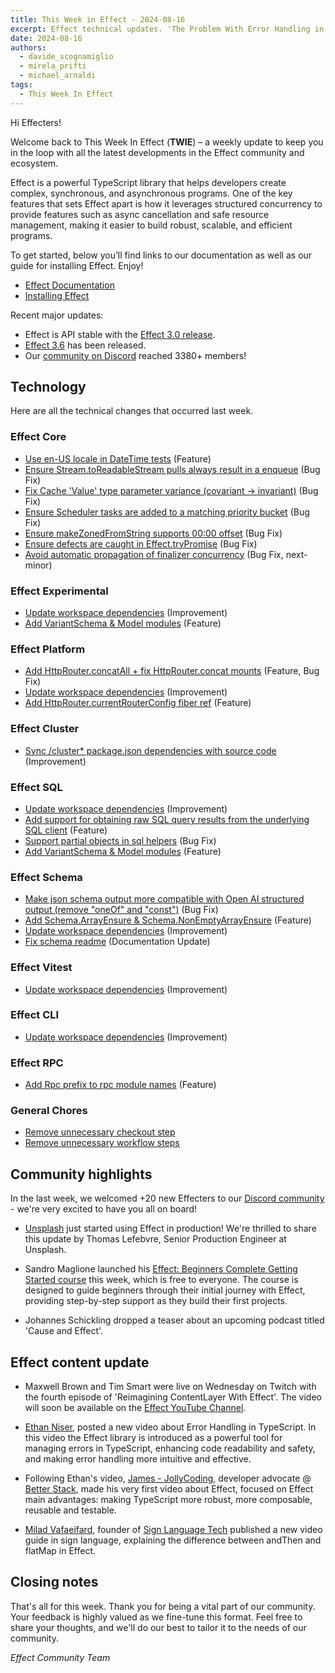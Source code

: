 ```yaml
---
title: This Week in Effect - 2024-08-16
excerpt: Effect technical updates. 'The Problem With Error Handling in Typescript', video by Ethan Niser. Effect beginners course launch by Sandro Maglione.
date: 2024-08-16
authors:
  - davide_scognamiglio
  - mirela_prifti
  - michael_arnaldi
tags:
  - This Week In Effect
---
```



Hi Effecters!

Welcome back to This Week In Effect (**TWIE**) – a weekly update to keep you in the loop with all the latest developments in the Effect community and ecosystem.

Effect is a powerful TypeScript library that helps developers create complex, synchronous, and asynchronous programs. One of the key features that sets Effect apart is how it leverages structured concurrency to provide features such as async cancellation and safe resource management, making it easier to build robust, scalable, and efficient programs.

To get started, below you’ll find links to our documentation as well as our guide for installing Effect. Enjoy!

- [Effect Documentation](/docs/getting-started/introduction/)
- [Installing Effect](/docs/getting-started/installation/)

Recent major updates:

- Effect is API stable with the [Effect 3.0 release](https://effect.website/blog/effect-3.0).
- [Effect 3.6](https://effect.website/blog/effect-3.6) has been released.
- Our [community on Discord](https://discord.gg/effect-ts) reached 3380+ members!

## Technology

Here are all the technical changes that occurred last week.

### Effect Core

- [Use en-US locale in DateTime tests](https://github.com/Effect-TS/effect/pull/3443) (Feature)
- [Ensure Stream.toReadableStream pulls always result in a enqueue](https://github.com/Effect-TS/effect/pull/3444) (Bug Fix)
- [Fix Cache 'Value' type parameter variance (covariant -> invariant)](https://github.com/Effect-TS/effect/pull/3404) (Bug Fix)
- [Ensure Scheduler tasks are added to a matching priority bucket](https://github.com/Effect-TS/effect/pull/3452) (Bug Fix)
- [Ensure makeZonedFromString supports 00:00 offset](https://github.com/Effect-TS/effect/pull/3458) (Bug Fix)
- [Ensure defects are caught in Effect.tryPromise](https://github.com/Effect-TS/effect/pull/3459) (Bug Fix)
- [Avoid automatic propagation of finalizer concurrency](https://github.com/Effect-TS/effect/pull/3441) (Bug Fix, next-minor)

### Effect Experimental

- [Update workspace dependencies](https://github.com/Effect-TS/effect/pull/3450) (Improvement)
- [Add VariantSchema & Model modules](https://github.com/Effect-TS/effect/pull/3455) (Feature)

### Effect Platform

- [Add HttpRouter.concatAll + fix HttpRouter.concat mounts](https://github.com/Effect-TS/effect/pull/3439) (Feature, Bug Fix)
- [Update workspace dependencies](https://github.com/Effect-TS/effect/pull/3450) (Improvement)
- [Add HttpRouter.currentRouterConfig fiber ref](https://github.com/Effect-TS/effect/pull/3454) (Feature)

### Effect Cluster

- [Sync /cluster\* package.json dependencies with source code](https://github.com/Effect-TS/effect/pull/3446) (Improvement)

### Effect SQL

- [Update workspace dependencies](https://github.com/Effect-TS/effect/pull/3450) (Improvement)
- [Add support for obtaining raw SQL query results from the underlying SQL client](https://github.com/Effect-TS/effect/pull/3457) (Feature)
- [Support partial objects in sql helpers](https://github.com/Effect-TS/effect/pull/3460) (Bug Fix)
- [Add VariantSchema & Model modules](https://github.com/Effect-TS/effect/pull/3455) (Feature)

### Effect Schema

- [Make json schema output more compatible with Open AI structured output (remove "oneOf" and "const")](https://github.com/Effect-TS/effect/pull/3433) (Bug Fix)
- [Add Schema.ArrayEnsure & Schema.NonEmptyArrayEnsure](https://github.com/Effect-TS/effect/pull/3448) (Feature)
- [Update workspace dependencies](https://github.com/Effect-TS/effect/pull/3450) (Improvement)
- [Fix schema readme](https://github.com/Effect-TS/effect/pull/3451) (Documentation Update)

### Effect Vitest

- [Update workspace dependencies](https://github.com/Effect-TS/effect/pull/3450) (Improvement)

### Effect CLI

- [Update workspace dependencies](https://github.com/Effect-TS/effect/pull/3450) (Improvement)

### Effect RPC

- [Add Rpc prefix to rpc module names](https://github.com/Effect-TS/effect/pull/3442) (Feature)

### General Chores

- [Remove unnecessary checkout step](https://github.com/Effect-TS/effect/pull/3462)
- [Remove unnecessary workflow steps](https://github.com/Effect-TS/effect/pull/3463)

## Community highlights

In the last week, we welcomed +20 new Effecters to our [Discord community](https://discord.gg/effect-ts) - we're very excited to have you all on board!

- [Unsplash](https://unsplash.com/) just started using Effect in production! We're thrilled to share this update by Thomas Lefebvre, Senior Production Engineer at Unsplash.

<Tweet id="1823773777244664201" />

- Sandro Maglione launched his [Effect: Beginners Complete Getting Started course](https://www.typeonce.dev/course/effect-beginners-complete-getting-started) this week, which is free to everyone. The course is designed to guide beginners through their initial journey with Effect, providing step-by-step support as they build their first projects.

<Tweet id="1823773431143313580" />

- Johannes Schickling dropped a teaser about an upcoming podcast titled 'Cause and Effect'.

<Tweet id="1824356063002448329" />

## Effect content update

- Maxwell Brown and Tim Smart were live on Wednesday on Twitch with the fourth episode of 'Reimagining ContentLayer With Effect'. The video will soon be available on the [Effect YouTube Channel](https://www.youtube.com/@effect-ts).

<Tweet id="1823882284040110582" />

- [Ethan Niser](https://x.com/ethanniser), posted a new video about Error Handling in TypeScript. In this video the Effect library is introduced as a powerful tool for managing errors in TypeScript, enhancing code readability and safety, and making error handling more intuitive and effective.

<YouTube
  id="https://www.youtube.com/embed/1U44SbOa7rE?si=u4SXhfEbRsTLe2NL"
  title="The PROBLEM With Error Handling in Typescript (and how to fix it)"
/>

- Following Ethan's video, [James - JollyCoding](https://x.com/JollyShopland), developer advocate @ [Better Stack](https://betterstack.com/), made his very first video about Effect, focused on Effect main advantages: making TypeScript more robust, more composable, reusable and testable.

<YouTube
  id="https://www.youtube.com/embed/TIvj-MCR34s?si=jTKSy6fbQp3tZTGQ"
  title='Is this "Next-Generation TypeScript"?'
/>

- [Milad Vafaeifard](https://x.com/MiladVafaeifard), founder of [Sign Language Tech](https://signlanguagetech.com) published a new video guide in sign language, explaining the difference between andThen and flatMap in Effect.

<YouTube
  id="https://www.youtube.com/embed/tqM9_VyNkc8?si=hE4OZu6DSBYsGg3I"
  title="Exploring the Differences Between andThen and flatMap in Effect-TS Functional Programming"
/>

## Closing notes

That's all for this week. Thank you for being a vital part of our community. Your feedback is highly valued as we fine-tune this format. Feel free to share your thoughts, and we'll do our best to tailor it to the needs of our community.

_Effect Community Team_
